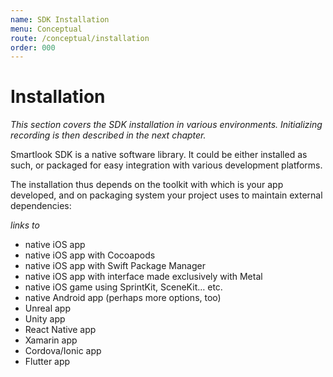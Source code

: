 ```yaml
---
name: SDK Installation
menu: Conceptual
route: /conceptual/installation
order: 000
---
```



# Installation

*This section covers the SDK installation in various environments. Initializing recording is then described in the next chapter.*

Smartlook SDK is a native software library. It could be either installed as such, or packaged for easy integration with various development platforms.

The installation thus depends on the toolkit with which is your app developed, and on packaging system your project uses to maintain external dependencies:

*links to*
- native iOS app
- native iOS app with Cocoapods
- native iOS app with Swift Package Manager
- native iOS app with interface made exclusively with Metal
- native iOS game using SprintKit, SceneKit… etc.
- native Android app (perhaps more options, too)
- Unreal app
- Unity app
- React Native app
- Xamarin app
- Cordova/Ionic app
- Flutter app
